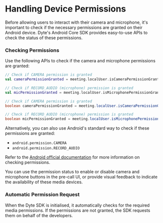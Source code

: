 # Handling Device Permissions

Before allowing users to interact with their camera and microphone, it's important to check if the necessary permissions are
granted on their Android device. Dyte's Android Core SDK provides easy-to-use APIs to check the status of these permissions.

### Checking Permissions

Use the following APIs to check if the camera and microphone permissions are granted:

<Tabs groupId="android-core-media-preview">
  <TabItem value="kotlin" label="Kotlin" default>

```kotlin
// Check if CAMERA permission is granted
val cameraPermissionGranted = meeting.localUser.isCameraPermissionGranted

// Check if RECORD_AUDIO (microphone) permission is granted
val micPermissionGranted = meeting.localUser.isMicrophonePermissionGranted
```

  </TabItem>

  <TabItem value="java" label="Java" default>

```java
// Check if CAMERA permission is granted
boolean cameraPermissionGranted = meeting.localUser.isCameraPermissionGranted();

// Check if RECORD_AUDIO (microphone) permission is granted
boolean micPermissionGranted = meeting.localUser.isMicrophonePermissionGranted();
```

  </TabItem>
</Tabs>

Alternatively, you can also use Android's standard way to check if these permissions are granted:

- `android.permission.CAMERA`
- `android.permission.RECORD_AUDIO`

Refer to the [Android official documentation](https://developer.android.com/training/permissions/requesting#already-granted)
for more information on checking permissions.

You can use the permission status to enable or disable camera and microphone buttons in the pre-call UI, or provide visual
feedback to indicate the availability of these media devices.

### Automatic Permission Request

When the Dyte SDK is initialised, it automatically checks for the required media permissions. If the permissions are not granted,
the SDK requests them on behalf of the developers.
